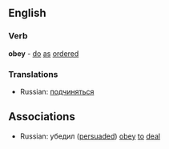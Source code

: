 ==English==

=== Verb ===
'''obey''' - [[do]] [[as]] [[order]]ed

===Translations===
*Russian: [[подчиняться]] 

==Associations==
*Russian: убедил ([[persuade]]d) [[obey]] [[to]] [[deal]]